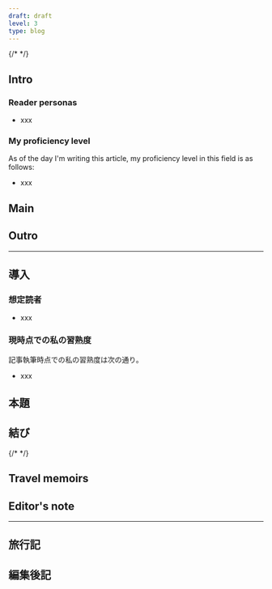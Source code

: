 ```yaml
---
draft: draft
level: 3
type: blog
---
```


{/* <!-- Learning & Attempt --> */}
## Intro

### Reader personas

- xxx

### My proficiency level

As of the day I'm writing this article, my proficiency level in this field is as follows:

- xxx

## Main

## Outro

---

## 導入

### 想定読者

- xxx

### 現時点での私の習熟度

記事執筆時点での私の習熟度は次の通り。

- xxx

## 本題

## 結び

{/* <!-- Travel --> */}
## Travel memoirs

## Editor's note

---

## 旅行記

## 編集後記
